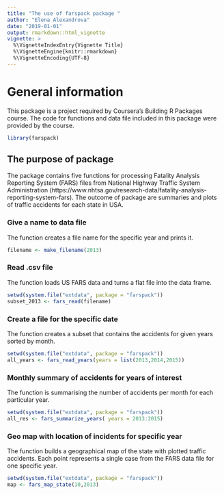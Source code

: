 ```yaml
---
title: "The use of farspack package "
author: "Elena Alexandrova"
date: "2019-01-01"
output: rmarkdown::html_vignette
vignette: >
  %\VignetteIndexEntry{Vignette Title}
  %\VignetteEngine{knitr::rmarkdown}
  %\VignetteEncoding{UTF-8}
---
```

# General information
This package is a project required by Coursera's Building R Packages course. The code for functions and data file included in this package were provided by the course.

```r
library(farspack)
```

## The purpose of package
The package contains five functions for processing Fatality Analysis Reporting System (FARS) files from National Highway Traffic System Administration (https://www.nhtsa.gov/research-data/fatality-analysis-reporting-system-fars). The outcome of package are summaries and plots of traffic accidents for each state in USA.

### Give a name to data file
The function creates a file name for the specific year and prints it.

```r
filename <- make_filename(2013)
```

### Read .csv file
The function loads US FARS data and turns a flat file into the data frame.

```r
setwd(system.file("extdata", package = "farspack"))
subset_2013 <- fars_read(filename)
```

### Create a file for the specific date
The function creates a subset that contains the accidents for given years sorted by month.

```r
setwd(system.file("extdata", package = "farspack"))
all_years <- fars_read_years(years = list(2013,2014,2015))
```

### Monthly summary of accidents for years of interest
The function is summarising  the number of accidents per month for each particular year.

```r
setwd(system.file("extdata", package = "farspack"))
all_res <- fars_summarize_years( years = 2013:2015)
```

### Geo map with location of incidents for specific year
The function builds a geographical map of the state with plotted traffic accidents. Each point represents a single case from the FARS data file for one specific year.
```r
setwd(system.file("extdata", package = "farspack"))
map <- fars_map_state(10,2013)
```




